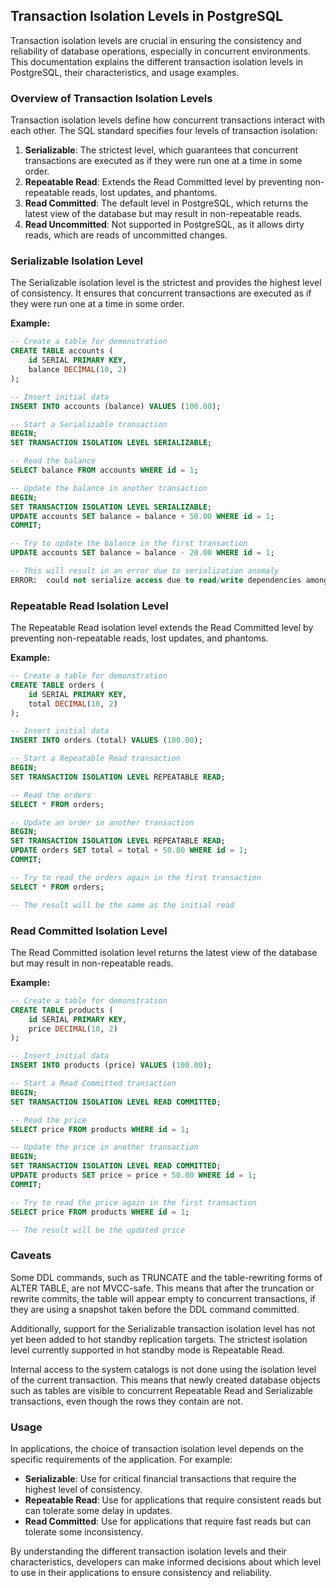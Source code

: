 ## Transaction Isolation Levels in PostgreSQL

Transaction isolation levels are crucial in ensuring the consistency and reliability of database operations, especially in concurrent environments. This documentation explains the different transaction isolation levels in PostgreSQL, their characteristics, and usage examples.

### Overview of Transaction Isolation Levels

Transaction isolation levels define how concurrent transactions interact with each other. The SQL standard specifies four levels of transaction isolation:

1. **Serializable**: The strictest level, which guarantees that concurrent transactions are executed as if they were run one at a time in some order.
2. **Repeatable Read**: Extends the Read Committed level by preventing non-repeatable reads, lost updates, and phantoms.
3. **Read Committed**: The default level in PostgreSQL, which returns the latest view of the database but may result in non-repeatable reads.
4. **Read Uncommitted**: Not supported in PostgreSQL, as it allows dirty reads, which are reads of uncommitted changes.

### Serializable Isolation Level

The Serializable isolation level is the strictest and provides the highest level of consistency. It ensures that concurrent transactions are executed as if they were run one at a time in some order.

**Example:**

```sql
-- Create a table for demonstration
CREATE TABLE accounts (
    id SERIAL PRIMARY KEY,
    balance DECIMAL(10, 2)
);

-- Insert initial data
INSERT INTO accounts (balance) VALUES (100.00);

-- Start a Serializable transaction
BEGIN;
SET TRANSACTION ISOLATION LEVEL SERIALIZABLE;

-- Read the balance
SELECT balance FROM accounts WHERE id = 1;

-- Update the balance in another transaction
BEGIN;
SET TRANSACTION ISOLATION LEVEL SERIALIZABLE;
UPDATE accounts SET balance = balance + 50.00 WHERE id = 1;
COMMIT;

-- Try to update the balance in the first transaction
UPDATE accounts SET balance = balance - 20.00 WHERE id = 1;

-- This will result in an error due to serialization anomaly
ERROR:  could not serialize access due to read/write dependencies among transactions
```

### Repeatable Read Isolation Level

The Repeatable Read isolation level extends the Read Committed level by preventing non-repeatable reads, lost updates, and phantoms.

**Example:**

```sql
-- Create a table for demonstration
CREATE TABLE orders (
    id SERIAL PRIMARY KEY,
    total DECIMAL(10, 2)
);

-- Insert initial data
INSERT INTO orders (total) VALUES (100.00);

-- Start a Repeatable Read transaction
BEGIN;
SET TRANSACTION ISOLATION LEVEL REPEATABLE READ;

-- Read the orders
SELECT * FROM orders;

-- Update an order in another transaction
BEGIN;
SET TRANSACTION ISOLATION LEVEL REPEATABLE READ;
UPDATE orders SET total = total + 50.00 WHERE id = 1;
COMMIT;

-- Try to read the orders again in the first transaction
SELECT * FROM orders;

-- The result will be the same as the initial read
```

### Read Committed Isolation Level

The Read Committed isolation level returns the latest view of the database but may result in non-repeatable reads.

**Example:**

```sql
-- Create a table for demonstration
CREATE TABLE products (
    id SERIAL PRIMARY KEY,
    price DECIMAL(10, 2)
);

-- Insert initial data
INSERT INTO products (price) VALUES (100.00);

-- Start a Read Committed transaction
BEGIN;
SET TRANSACTION ISOLATION LEVEL READ COMMITTED;

-- Read the price
SELECT price FROM products WHERE id = 1;

-- Update the price in another transaction
BEGIN;
SET TRANSACTION ISOLATION LEVEL READ COMMITTED;
UPDATE products SET price = price + 50.00 WHERE id = 1;
COMMIT;

-- Try to read the price again in the first transaction
SELECT price FROM products WHERE id = 1;

-- The result will be the updated price
```

### Caveats

Some DDL commands, such as TRUNCATE and the table-rewriting forms of ALTER TABLE, are not MVCC-safe. This means that after the truncation or rewrite commits, the table will appear empty to concurrent transactions, if they are using a snapshot taken before the DDL command committed.

Additionally, support for the Serializable transaction isolation level has not yet been added to hot standby replication targets. The strictest isolation level currently supported in hot standby mode is Repeatable Read.

Internal access to the system catalogs is not done using the isolation level of the current transaction. This means that newly created database objects such as tables are visible to concurrent Repeatable Read and Serializable transactions, even though the rows they contain are not.

### Usage

In applications, the choice of transaction isolation level depends on the specific requirements of the application. For example:

- **Serializable**: Use for critical financial transactions that require the highest level of consistency.
- **Repeatable Read**: Use for applications that require consistent reads but can tolerate some delay in updates.
- **Read Committed**: Use for applications that require fast reads but can tolerate some inconsistency.

By understanding the different transaction isolation levels and their characteristics, developers can make informed decisions about which level to use in their applications to ensure consistency and reliability.
